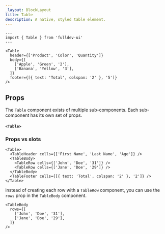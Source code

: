 ```yaml
---
_layout: BlockLayout
title: Table
description: A native, styled table element.
---
```



```astro live
---
import { Table } from 'fulldev-ui'
---

<Table
  header={['Product', 'Color', 'Quantity']}
  body={[
    ['Apple', 'Green', '2'],
    ['Banana', 'Yellow', '3'],
  ]}
  footer={[{ text: 'Total', colspan: '2' }, '5']}
/>
```

<Section>
  <PropsTable component={Table} />
</Section>

## Props

The `Table` component exists of multiple sub-components. Each sub-component has its own set of props.

#### `<Table>`

<PropsTable component={Table} />

### Props vs slots

```astro
<Table>
  <TableHeader cells={['First Name', 'Last Name', 'Age']} />
  <TableBody>
    <TableRow cells={['John', 'Doe', '31']} />
    <TableRow cells={['Jane', 'Doe', '29']} />
  </TableBody>
  <TableFooter cells={[{ text: 'Total', colspan: '2' }, '2']} />
</Table>
```

instead of creating each row with a `TableRow` component, you can use the `rows` prop in the `TableBody` component.

```astro
<TableBody
  rows={[
    ['John', 'Doe', '31'],
    ['Jane', 'Doe', '29'],
  ]}
/>
```
